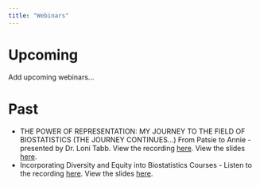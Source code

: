 ```yaml
---
title: "Webinars"
---
```


# Upcoming

Add upcoming webinars...

# Past

-   THE POWER OF REPRESENTATION: MY JOURNEY TO THE FIELD OF BIOSTATISTICS (THE JOURNEY CONTINUES\...) From Patsie to Annie - presented by Dr. Loni Tabb. View the recording [here](https://youtu.be/g-EFGen6j0w). View the slides [here](https://drive.google.com/file/d/1-gD7a_-MtEwLHIn7FYweTnG6ffRfFTI8/view?usp=sharing).
-   Incorporating Diversity and Equity into Biostatistics Courses - Listen to the recording [here](https://youtu.be/zu95d2gYoTc). View the slides [here](https://drive.google.com/file/d/1mKil-a244bGMPzaV6TcpPY74asFbi6no/view?usp=sharing).

